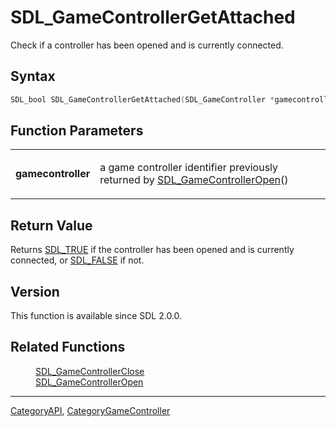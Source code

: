 = SDL_GameControllerGetAttached =

Check if a controller has been opened and is currently connected.

== Syntax ==

<syntaxhighlight lang='c'>
SDL_bool SDL_GameControllerGetAttached(SDL_GameController *gamecontroller);
</syntaxhighlight>

== Function Parameters ==

{|
|'''gamecontroller'''
|a game controller identifier previously returned by [[SDL_GameControllerOpen]]()
|}

== Return Value ==

Returns [[SDL_TRUE]] if the controller has been opened and is currently
connected, or [[SDL_FALSE]] if not.

== Version ==

This function is available since SDL 2.0.0.

== Related Functions ==

:[[SDL_GameControllerClose]]
:[[SDL_GameControllerOpen]]

----
[[CategoryAPI]], [[CategoryGameController]]


